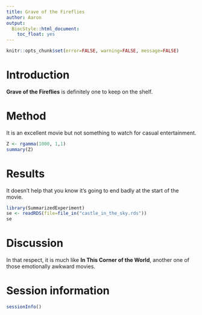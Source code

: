 ```yaml
---
title: Grave of the Fireflies 
author: Aaron
output:
  BiocStyle::html_document:
    toc_float: yes
---   
```


```r
knitr::opts_chunk$set(error=FALSE, warning=FALSE, message=FALSE)
```

# Introduction

**Grave of the Fireflies** is definitely one to keep on the shelf.

# Method

It is an excellent movie but not something to watch for casual entertainment.

```r
Z <- rgamma(1000, 1,1)
summary(Z)
```

# Results

It doesn't help that you know it's going to end badly at the start of the movie.

```r
library(SummarizedExperiment)
se <- readRDS(file=file_in("castle_in_the_sky.rds"))
se
```

# Discussion

In that respect, it is much like **In This Corner of the World**, another one of those emotionally awkward movies.

# Session information

```r
sessionInfo()
```
